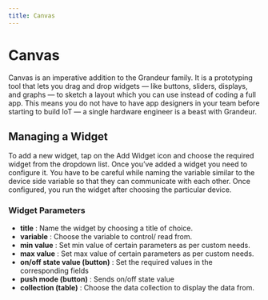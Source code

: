 ```yaml
---
title: Canvas 
---
```


# Canvas

Canvas is an imperative addition to the Grandeur family. It is a prototyping tool that lets you drag and drop widgets — like buttons, sliders, displays, and graphs — to sketch a layout which you can use instead of coding a full app. This means you do not have to have app designers in your team before starting to build IoT — a single hardware engineer is a beast with Grandeur.

## Managing a Widget

To add a new widget, tap on the Add Widget icon and choose the required widget from the dropdown list. 
Once you’ve added a widget you need to configure it. You have to be careful while naming the variable similar to the device side variable so that they can communicate with each other. 
Once configured, you run the widget after choosing the particular device.

<ReactPlayer playing controls volume={0} width={832} height={468} url="/demos/guides/canvas-button.webm" />

### Widget Parameters

- **title** : Name the widget by choosing a title of choice.
- **variable** : Choose the variable to control/ read from.
- **min value** : Set min value of certain parameters as per custom needs.
- **max value** : Set max value of certain parameters as per custom needs.
- **on/off state value (button)** : Set the required values in the corresponding fields
- **push mode (button)** : Sends on/off state value
- **collection (table)** : Choose the data collection to display the data from. 

